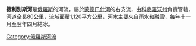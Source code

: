 '''捷利別斯河'''是[[俄羅斯|俄羅斯]]的河流，屬於[[蒙德巴什河|蒙德巴什河]]的右支流，由[[科麥羅沃州|科麥羅沃州]]負責管轄，河道全長80公里，流域面積1,120平方公里，河水主要來自雨水和融雪，每年十一月至翌年四月結冰。

{{Russia-geo-stub}}
[[Category:俄羅斯河流|Category:俄羅斯河流]]
